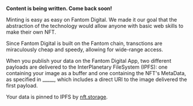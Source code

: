 
**Content is being written. Come back soon!**

Minting is easy as easy on Fantom Digital. We made it our goal that the abstraction of the technology would allow anyone with basic web skills to make their own NFT.

Since Fantom Digital is built on the Fantom chain, transctions are miraculously cheap and speedy, allowing for wide-range access.


When you publish your data on the Fantom Digital App, two different payloads are delivered to the InterPlanetary FileSystem (IPFS): one containing your image as a buffer and one containing the NFT's MetaData, as specified in _____, which includes a direct URI to the image delivered the first payload.

Your data is pinned to IPFS by [nft.storage](https://nft.storage).